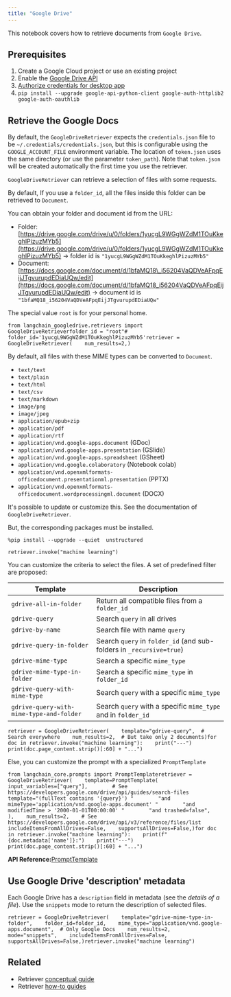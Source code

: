 ```yaml
---
title: "Google Drive"
---
```


This notebook covers how to retrieve documents from `Google Drive`.

## Prerequisites

1. Create a Google Cloud project or use an existing project
2. Enable the [Google Drive API](https://console.cloud.google.com/flows/enableapi?apiid=drive.googleapis.com)
3. [Authorize credentials for desktop app](https://developers.google.com/drive/api/quickstart/python#authorize_credentials_for_a_desktop_application)
4. `pip install --upgrade google-api-python-client google-auth-httplib2 google-auth-oauthlib`

## Retrieve the Google Docs

By default, the `GoogleDriveRetriever` expects the `credentials.json` file to be `~/.credentials/credentials.json`, but this is configurable using the `GOOGLE_ACCOUNT_FILE` environment variable. The location of `token.json` uses the same directory (or use the parameter `token_path`). Note that `token.json` will be created automatically the first time you use the retriever.

`GoogleDriveRetriever` can retrieve a selection of files with some requests.

By default, If you use a `folder_id`, all the files inside this folder can be retrieved to `Document`.

You can obtain your folder and document id from the URL:

* Folder: [https://drive.google.com/drive/u/0/folders/1yucgL9WGgWZdM1TOuKkeghlPizuzMYb5](https://drive.google.com/drive/u/0/folders/1yucgL9WGgWZdM1TOuKkeghlPizuzMYb5) -> folder id is `"1yucgL9WGgWZdM1TOuKkeghlPizuzMYb5"`
* Document: [https://docs.google.com/document/d/1bfaMQ18\_i56204VaQDVeAFpqEijJTgvurupdEDiaUQw/edit](https://docs.google.com/document/d/1bfaMQ18_i56204VaQDVeAFpqEijJTgvurupdEDiaUQw/edit) -> document id is `"1bfaMQ18_i56204VaQDVeAFpqEijJTgvurupdEDiaUQw"`

The special value `root` is for your personal home.

```
from langchain_googledrive.retrievers import GoogleDriveRetrieverfolder_id = "root"# folder_id='1yucgL9WGgWZdM1TOuKkeghlPizuzMYb5'retriever = GoogleDriveRetriever(    num_results=2,)
```

By default, all files with these MIME types can be converted to `Document`.

* `text/text`
* `text/plain`
* `text/html`
* `text/csv`
* `text/markdown`
* `image/png`
* `image/jpeg`
* `application/epub+zip`
* `application/pdf`
* `application/rtf`
* `application/vnd.google-apps.document` (GDoc)
* `application/vnd.google-apps.presentation` (GSlide)
* `application/vnd.google-apps.spreadsheet` (GSheet)
* `application/vnd.google.colaboratory` (Notebook colab)
* `application/vnd.openxmlformats-officedocument.presentationml.presentation` (PPTX)
* `application/vnd.openxmlformats-officedocument.wordprocessingml.document` (DOCX)

It's possible to update or customize this. See the documentation of `GoogleDriveRetriever`.

But, the corresponding packages must be installed.

```
%pip install --upgrade --quiet  unstructured
```

```
retriever.invoke("machine learning")
```

You can customize the criteria to select the files. A set of predefined filter are proposed:

| Template                                 | Description                                                          |
| ---------------------------------------- | -------------------------------------------------------------------- |
| `gdrive-all-in-folder`                   | Return all compatible files from a `folder_id`                       |
| `gdrive-query`                           | Search `query` in all drives                                         |
| `gdrive-by-name`                         | Search file with name `query`                                        |
| `gdrive-query-in-folder`                 | Search `query` in `folder_id` (and sub-folders in `_recursive=true`) |
| `gdrive-mime-type`                       | Search a specific `mime_type`                                        |
| `gdrive-mime-type-in-folder`             | Search a specific `mime_type` in `folder_id`                         |
| `gdrive-query-with-mime-type`            | Search `query` with a specific `mime_type`                           |
| `gdrive-query-with-mime-type-and-folder` | Search `query` with a specific `mime_type` and in `folder_id`        |

```
retriever = GoogleDriveRetriever(    template="gdrive-query",  # Search everywhere    num_results=2,  # But take only 2 documents)for doc in retriever.invoke("machine learning"):    print("---")    print(doc.page_content.strip()[:60] + "...")
```

Else, you can customize the prompt with a specialized `PromptTemplate`

```
from langchain_core.prompts import PromptTemplateretriever = GoogleDriveRetriever(    template=PromptTemplate(        input_variables=["query"],        # See https://developers.google.com/drive/api/guides/search-files        template="(fullText contains '{query}') "        "and mimeType='application/vnd.google-apps.document' "        "and modifiedTime > '2000-01-01T00:00:00' "        "and trashed=false",    ),    num_results=2,    # See https://developers.google.com/drive/api/v3/reference/files/list    includeItemsFromAllDrives=False,    supportsAllDrives=False,)for doc in retriever.invoke("machine learning"):    print(f"{doc.metadata['name']}:")    print("---")    print(doc.page_content.strip()[:60] + "...")
```

**API Reference:**[PromptTemplate](https://python.langchain.com/api_reference/core/prompts/langchain_core.prompts.prompt.PromptTemplate.html)

## Use Google Drive 'description' metadata

Each Google Drive has a `description` field in metadata (see the *details of a file*). Use the `snippets` mode to return the description of selected files.

```
retriever = GoogleDriveRetriever(    template="gdrive-mime-type-in-folder",    folder_id=folder_id,    mime_type="application/vnd.google-apps.document",  # Only Google Docs    num_results=2,    mode="snippets",    includeItemsFromAllDrives=False,    supportsAllDrives=False,)retriever.invoke("machine learning")
```

## Related

* Retriever [conceptual guide](/oss/concepts/retrievers)
* Retriever [how-to guides](/oss/how_to/#retrievers)
